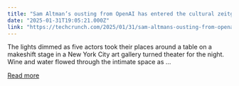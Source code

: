 ```yaml
---
title: "Sam Altman’s ousting from OpenAI has entered the cultural zeitgeist"
date: "2025-01-31T19:05:21.000Z"
link: "https://techcrunch.com/2025/01/31/sam-altmans-ousting-from-openai-has-entered-the-cultural-zeitgeist/"
---
```


The lights dimmed as five actors took their places around a table on a makeshift stage in a New York City art gallery turned theater for the night. Wine and water flowed through the intimate space as ...

[Read more](https://techcrunch.com/2025/01/31/sam-altmans-ousting-from-openai-has-entered-the-cultural-zeitgeist/)
